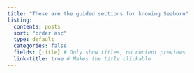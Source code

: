```yaml
---
title: "These are the guided sections for knowing Seaborn"
listing:
  contents: posts
  sort: "order asc"
  type: default
  categories: false
  fields: [title] # Only show titles, no content previews
  link-title: true # Makes the title clickable
---
```

